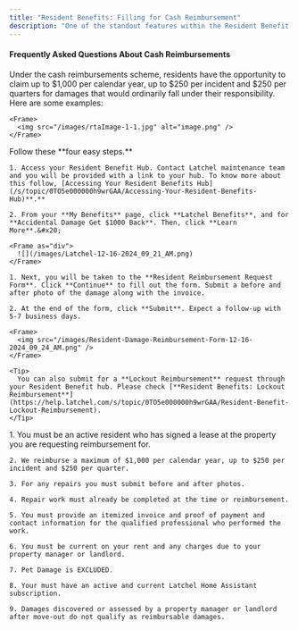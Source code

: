 ```yaml
---
title: "Resident Benefits: Filling for Cash Reimbursement"
description: "One of the standout features within the Resident Benefit Hub is the ability to file for reimbursements. We offer several types of reimbursements, and this guide is designed particularly to help residents like you understand more about cash reimbursements."
---
```


#### Frequently Asked Questions About Cash Reimbursements

<AccordionGroup>
  <Accordion title="How much cash reimbursement a resident can file?">
    Under the cash reimbursements scheme, residents have the opportunity to claim up to $1,000 per calendar year, up to $250 per incident and $250 per quarters for damages that would ordinarily fall under their responsibility.
  </Accordion>

  <Accordion title="What qualifies as accidental damage?">
    Here are some examples:

    <Frame>
      <img src="/images/rtaImage-1-1.jpg" alt="image.png" />
    </Frame>
  </Accordion>

  <Accordion title="How do I submit for cash reimbursements?">
    Follow these **four easy steps.**

    1. Access your Resident Benefit Hub. Contact Latchel maintenance team and you will be provided with a link to your hub. To know more about this follow, [Accessing Your Resident Benefits Hub](/s/topic/0TO5e000000h9wrGAA/Accessing-Your-Resident-Benefits-Hub)**.**

    2. From your **My Benefits** page, click **Latchel Benefits**, and for **Accidental Damage Get $1000 Back**. Then, click **Learn More**.&#x20;

    <Frame as="div">
      ![](/images/Latchel-12-16-2024_09_21_AM.png)
    </Frame>

    1. Next, you will be taken to the **Resident Reimbursement Request Form**. Click **Continue** to fill out the form. Submit a before and after photo of the damage along with the invoice.

    2. At the end of the form, click **Submit**. Expect a follow-up with 5-7 business days.

    <Frame>
      <img src="/images/Resident-Damage-Reimbursement-Form-12-16-2024_09_24_AM.png" />
    </Frame>

    <Tip>
      You can also submit for a **Lockout Reimbursement** request through your Resident Benefit hub. Please check [**Resident Benefits: Lockout Reimbursement**](https://help.latchel.com/s/topic/0TO5e000000h9wrGAA/Resident-Benefit-Lockout-Reimbursement).
    </Tip>
  </Accordion>

  <Accordion title="What are the things I must know to quality for damage reimbursement?" defaultOpen={false}>
    1. You must be an active resident who has signed a lease at the property you are requesting reimbursement for.

    2. We reimburse a maximum of $1,000 per calendar year, up to $250 per incident and $250 per quarter.

    3. For any repairs you must submit before and after photos.

    4. Repair work must already be completed at the time or reimbursement.

    5. You must provide an itemized invoice and proof of payment and contact information for the qualified professional who performed the work.

    6. You must be current on your rent and any charges due to your property manager or landlord.

    7. Pet Damage is EXCLUDED.

    8. Your must have an active and current Latchel Home Assistant subscription.

    9. Damages discovered or assessed by a property manager or landlord after move-out do not qualify as reimbursable damages.
  </Accordion>
</AccordionGroup>